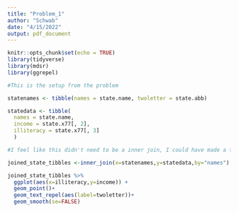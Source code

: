 ```yaml
---
title: "Problem_1"
author: "Schwab"
date: "4/15/2022"
output: pdf_document
---
```


```r
knitr::opts_chunk$set(echo = TRUE)
library(tidyverse)
library(mdsr)
library(ggrepel)

```

```r
#This is the setup from the problem

statenames <- tibble(names = state.name, twoletter = state.abb)

statedata <- tibble(
  names = state.name, 
  income = state.x77[, 2], 
  illiteracy = state.x77[, 3]
  )

```

```r
#I feel like this didn't need to be a inner join, I could have made a tibble like I did above. 

joined_state_tibbles <-inner_join(x=statenames,y=statedata,by="names")

joined_state_tibbles %>%
  ggplot(aes(x=illiteracy,y=income)) +
  geom_point()+
  geom_text_repel(aes(label=twoletter))+
  geom_smooth(se=FALSE)

```
